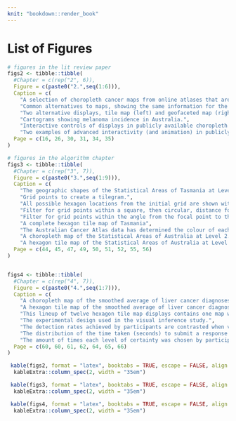 ```yaml
---
knit: "bookdown::render_book"
---
```


# List of Figures {-}

```r
# figures in the lit review paper
figs2 <- tibble::tibble(
  #Chapter = c(rep("2", 6)),
  Figure = c(paste0("2.",seq(1:6))),
  Caption = c(
    "A selection of choropleth cancer maps from online atlases that are publicly available.",
    "Common alternatives to maps, showing the same information for the United States of America.",
    "Two alternative displays, tile map (left) and geofaceted map (right), showing state age-adjusted rate of incidence for lung and bronchus in the USA.",
    "Cartograms showing melanoma incidence in Australia.",
    "Interactive controls of displays in publicly available choropleth cancer maps",
    "Two examples of advanced interactivity (and animation) in publicly available choropleth cancer maps."),
  Page = c(16, 26, 30, 31, 34, 35)
)

# figures in the algorithm chapter
figs3 <- tibble::tibble(
  #Chapter = c(rep("3", 7)),
  Figure = c(paste0("3.",seq(1:9))),
  Caption = c(
    "The geographic shapes of the Statistical Areas of Tasmania at Level 2.",
    "Grid points to create a tilegram.",
    "All possible hexagon locations from the initial grid are shown with blue outlines.",
    "Filter for grid points within a square, then circular, distance for those closest to the centroid.",
    "Filter for grid points within the angle from the focal point to the centroid.",
    "A complete hexagon tile map of Tasmania",
    "The Australian Cancer Atlas data has determined the colour of each Statistical Area of Australian at Level 2",
    "A choropleth map of the Statistical Areas of Australia at Level 2.",
    "A hexagon tile map of the Statistical Areas of Australia at Level 2."), 
  Page = c(44, 45, 47, 49, 50, 51, 52, 55, 56)
)


figs4 <- tibble::tibble(
  #Chapter = c(rep("4", 7)),
  Figure = c(paste0("4.",seq(1:7))),
  Caption = c(
    "A choropleth map of the smoothed average of liver cancer diagnoses for Australian males.",
    "A hexagon tile map of the smoothed average of liver cancer diagnoses for Australian males.",
    "This lineup of twelve hexagon tile map displays contains one map with a real population related structure.",
    "The experimental design used in the visual inference study.",
    "The detection rates achieved by participants are contrasted when viewing the four replicates of the three trend models",
    "The distribution of the time taken (seconds) to submit a response for each combination of trend, whether the data plot was detected, and type of display, shown using horizontally jittered dotplots.",
    "The amount of times each level of certainty was chosen by participants when viewing hexagon tile map or choropleth displays."), 
  Page = c(60, 60, 61, 62, 64, 65, 66)
)
```



```r
 kable(figs2, format = "latex", booktabs = TRUE, escape = FALSE, align = "rlr") %>% 
  kableExtra::column_spec(2, width = "35em")
```


```r
 kable(figs3, format = "latex", booktabs = TRUE, escape = FALSE, align = "rlr") %>% 
  kableExtra::column_spec(2, width = "35em")
```


```r
 kable(figs4, format = "latex", booktabs = TRUE, escape = FALSE, align = "rlr") %>% 
  kableExtra::column_spec(2, width = "35em")
```

